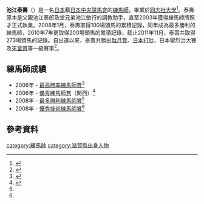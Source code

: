 '''池江泰壽'''（{{bd|1969年|1月13日||}}）是一名[[日本|日本]]藉[[日本中央競馬會|日本中央競馬會]]的[[練馬師|練馬師]]，畢業於[[同志社大學|同志社大學]]<ref>{{Cite web |url=http://www.zakzak.co.jp/race/horse/news/20111017/hrs1110171541007-n1.htm |title=レッド吉田×池江泰寿　スペシャル対談　前編(ZAKZAK) |accessdate=2011-12-06 |archive-date=2011-10-19 |archive-url=https://web.archive.org/web/20111019145627/http://www.zakzak.co.jp/race/horse/news/20111017/hrs1110171541007-n1.htm |dead-url=no }}</ref>。泰壽原本是父親池江泰郎及堂兄弟池江敏行的調教助手，直至2003年獲得練馬師牌照才正式執業。2008年1月，泰壽取得100場頭馬的累積記錄，同年成為最多勝利的練馬師，2010年7年更取得200場頭馬的累積記錄，截止2011年11月，泰壽共取得273場頭馬的記錄。自出道以來，泰壽共勝出[[駄月賞|駄月賞]]、[[日本打吡|日本打吡]]、日本聖烈治大賽及[[天皇賞|天皇賞]]等一級賽事<ref>{{Cite web |url=http://corporate.hkjc.com/news_image/chinese/images/2011-11/2011CXHKIRFormGuideC.pdf |title=國泰航空香港國際賽事特刊 |access-date=2011-12-06 |archive-date=2019-11-01 |archive-url=https://web.archive.org/web/20191101145513/http://corporate.hkjc.com/news_image/chinese/images/2011-11/2011CXHKIRFormGuideC.pdf |dead-url=no }}</ref>。

==練馬師成績==
*2006年 - [[JRA賞最高勝率調教師|最高勝率練馬師賞]]<ref name=JRA>{{Cite web|date=|url=http://www.jra.go.jp/datafile/jrasho/jrasho_bn.html|title=JRA賞 バックナンバー|publisher=JRA|accessdate=2015-08-25|archive-date=2019-01-03|archive-url=https://web.archive.org/web/20190103005106/http://www.jra.go.jp/datafile/jrasho/jrasho_bn.html|dead-url=no}}</ref>
*2006年 - [[優秀練馬師賞|優秀練馬師賞]]（関西）<ref>{{Cite web|date=|url=https://www.keibado.ne.jp/keibabook/070115/plaza.html|title=2006年度厩舎関係者表彰決まる|publisher=ケイバブック|accessdate=2015-08-25|archive-url=https://web.archive.org/web/20160304210020/https://www.keibado.ne.jp/keibabook/070115/plaza.html|archive-date=2016-03-04|dead-url=yes}}</ref>
*2008年 - [[JRA賞最多勝利調教師|最多勝利練馬師賞]]<ref name=JRA/>
*2008年 - [[JRA賞優秀技術調教師|優秀技術練馬師賞]]<ref name=JRA/>

==參考資料==
{{reflist}}
[[category:練馬師|category:練馬師]]
[[category:滋賀縣出身人物|category:滋賀縣出身人物]]